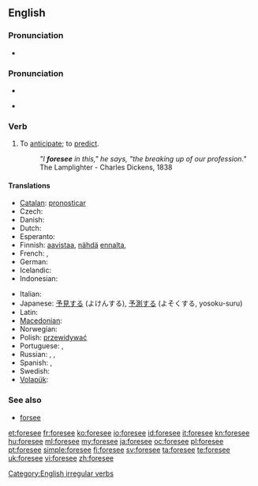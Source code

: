 ==English==

===Pronunciation===
* {{audio|en-us-foresee.ogg|Audio (US)}}

===Pronunciation===
* {{SAMPA|/fo:"si:/}}
* {{IPA|/foːˈsiː/}}
*: {{rhymes|iː}}

===Verb===
{{en-verb|foresees|foreseeing|foresaw|foreseen}}

# To [[anticipate]]; to [[predict]].
#: ''"I '''foresee''' in this," he says, "the breaking up of our profession."'' The Lamplighter - Charles Dickens, 1838

====Translations====
{{trans-top|to anticipate}}
* [[Catalan]]: [[pronosticar]]
* Czech: {{t-|cs|předvídat}}
* Danish: {{t+|da|forudse}}
* Dutch: {{t+|nl|voorzien}}
* Esperanto: {{t|eo|antaŭvidi}}
* Finnish: [[aavistaa]], [[nähdä]] [[ennalta]], {{t|fi|ennustaa}}
* French: {{t+|fr|prévoir}},  {{t+|fr|anticiper}}
* German: {{t-|de|vorhersehen}}
* Icelandic: {{t|is|sjá fyrir}}
* Indonesian: {{t-|id|kira|alt=memperkirakan|xs=Indonesian}}
{{trans-mid}}
* Italian: {{t+|it|prevedere}}
* Japanese: [[予見]]する (よけんする), [[予測]]する (よそくする, yosoku-suru)
* Latin: {{t-|la|divino|alt=divinō}}
* [[Macedonian]]: {{t|mk|предвидува|tr=predvíduva}}
* Norwegian: {{t|no|forutse}}
* Polish: [[przewidywać]]
* Portuguese: {{t+|pt|prever}}, {{t-|pt|prognosticar}}
* Russian: {{t+|ru|предвидеть}},  {{t|ru|предвосхищать}},  {{t|ru|предсказывать}}
* Spanish: {{t-|es|pronosticar}}, {{t-|es|prever}}
* Swedish: {{t|sv|förutse}}
* [[Volapük]]: {{t|vo|büologön}}
{{trans-bottom}}

===See also===
* [[forsee]]

[[Category:English irregular verbs]]

[[et:foresee]]
[[fr:foresee]]
[[ko:foresee]]
[[io:foresee]]
[[id:foresee]]
[[it:foresee]]
[[kn:foresee]]
[[hu:foresee]]
[[ml:foresee]]
[[my:foresee]]
[[ja:foresee]]
[[oc:foresee]]
[[pl:foresee]]
[[pt:foresee]]
[[simple:foresee]]
[[fi:foresee]]
[[sv:foresee]]
[[ta:foresee]]
[[te:foresee]]
[[uk:foresee]]
[[vi:foresee]]
[[zh:foresee]]